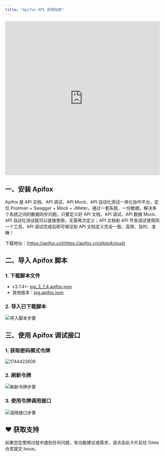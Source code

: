 ```yaml
---
title: "Apifox API 调用指南"
---
```


<iframe
  width="100%"
  height="500"
  src="https://player.bilibili.com/player.html?bvid=BV12t411B7e9&p=33&page=33&autoplay=0"
  title="Postman API 调用视频教程"
  frameborder="0"
  allow="accelerometer; autoplay; clipboard-write; encrypted-media; gyroscope; picture-in-picture"
  allowfullscreen="true"
></iframe>

## 一、安装 Apifox

<Warning>
Apifox 是 API 文档、API 调试、API Mock、API 自动化测试一体化协作平台，定位 Postman + Swagger + Mock + JMeter。通过一套系统、一份数据，解决多个系统之间的数据同步问题。只要定义好 API 文档，API 调试、API 数据 Mock、API 自动化测试就可以直接使用，无需再次定义；API 文档和 API 开发调试使用同一个工具，API 调试完成后即可保证和 API 文档定义完全一致。高效、及时、准确！

下载地址：[https://apifox.cn](https://apifox.cn/a1pig4cloud)
</Warning>

## 二、导入 Apifox 脚本

### 1. 下载脚本文件

- v3.7.4+: [pig_3_7_4.apifox.json](https://nkq7e81q30.feishu.cn/file/MkPAbPipmoCM2RxJARGcpFr0nHf?from=from_copylink)
- 其他版本：[pig.apifox.json](https://nkq7e81q30.feishu.cn/file/WK3Lb4eyboBudCxMneHcTNHMnRe?from=from_copylink)

### 2. 导入已下载脚本

![导入脚本步骤](/images/1661930400658-1da2a19f-f9aa-436e-a9a7-da2d42cc32f4.png)

## 三、使用 Apifox 调试接口

### 1. 获取密码模式令牌

<img src='https://minio.pigx.vip/oss/202504/1744422609.png' alt='1744422609'/>

### 2. 刷新令牌

![刷新令牌步骤](/images/1661930525039-5ba47594-7369-4c54-99c1-7534c5070eeb.png)

### 3. 使用令牌调用接口

![调用接口步骤](/images/1661930575181-b32fbf6b-3e7b-4ca1-b69b-fb9eb93954d9.png)

## ♥️ 获取支持
<Card title="遇到问题？" horizontal icon="link" href="https://gitee.com/log4j/pig/issues">
  如果您在使用过程中遇到任何问题、有功能建议或需求，请点击此卡片前往 Gitee 仓库提交 Issue。
</Card>

